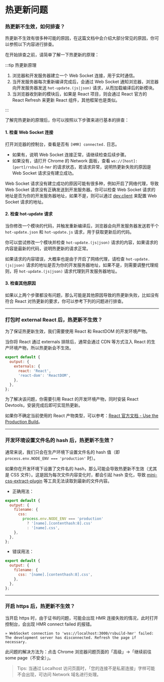 # 热更新问题

### 热更新不生效，如何排查？

热更新不生效有很多种可能的原因，在这篇文档中会介绍大部分常见的原因，你可以参照以下内容进行排查。

在开始排查之前，请简单了解一下热更新的原理：

:::tip 热更新原理

1. 浏览器和开发服务器建立一个 Web Socket 连接，用于实时通信。
2. 当开发服务器每次重新编译完成后，会通过 Web Socket 通知浏览器，浏览器向开发服务器发送 `hot-update.(js|json)` 请求，从而加载编译后的新模块。
3. 当浏览器收到新的模块后，如果是 React 项目，则会通过 React 官方的 React Refresh 来更新 React 组件，其他框架也是类似。

:::

了解完热更新的原理后，你可以按照以下步骤来进行基本的排查：

#### 1. 检查 Web Socket 连接

打开浏览器的控制台，查看是否有 `[HMR] connected.` 日志。

- 如果有，说明 Web Socket 连接正常，请继续检查后续步骤。
- 如果没有，请打开 Chrome 的 Network 面板，查看 `ws://[host]:[port]/rsbuild-hmr` 的请求状态，若请求异常，说明热更新失败的原因是 Web Socket 请求没有建立成功。

Web Socket 请求没有建立成功的原因可能有很多种，例如开启了网络代理，导致 Web Socket 请求没有正确发送到开发服务器。你可以检查 Web Socket 请求的地址是否为你的开发服务器地址，如果不是，则可以通过 [dev.client](/config/dev/client) 来配置 Web Socket 请求的地址。

#### 2. 检查 hot-update 请求

当你修改一个模块的代码，并触发重新编译后，浏览器会向开发服务器发送若干个 `hot-update.json` 和 `hot-update.js` 请求，用于获取更新后的代码。

你可以尝试修改一个模块并检查 `hot-update.(js|json)` 请求的内容，如果请求的内容是最新的代码，说明热更新的请求正常。

如果请求的内容错误，大概率也是由于开启了网络代理，请检查 `hot-update.(js|json)` 请求的地址是否为你的开发服务器地址，如果不是，则需要调整代理规则，将 `hot-update.(js|json)` 请求代理到开发服务器地址。

#### 3. 检查其他原因

如果以上两个步骤都没有问题，那么可能是其他原因导致的热更新失败，比如没有符合 React 对热更新的要求，你可以参考下列的问题进行排查。

---

### 打包时 external React 后，热更新不生效？

为了保证热更新生效，我们需要使用 React 和 ReactDOM 的开发环境产物。

当你将 React 通过 externals 排除后，通常会通过 CDN 等方式注入 React 的生产环境产物，所以热更新会不生效。

```js
export default {
  output: {
    externals: {
      react: 'React',
      'react-dom': 'ReactDOM',
    },
  },
};
```

为了解决该问题，你需要引用 React 的开发环境产物，同时安装 React Devtools，安装完成后即可实现热更新。

如果你不确定当前使用的 React 产物类型，可以参考：[React 官方文档 - Use the Production Build](https://legacy.reactjs.org/docs/optimizing-performance.html#use-the-production-build)。

---

### 开发环境设置文件名的 hash 后，热更新不生效？

通常来说，我们只会在生产环境下设置文件名的 hash 值（即 `process.env.NODE_ENV === 'production'` 时）。

如果你在开发环境下设置了文件名的 hash，那么可能会导致热更新不生效（尤其是 CSS 文件）。这是因为每次文件内容变化时，都会引起 hash 变化，导致 [mini-css-extract-plugin](https://npmjs.com/package/mini-css-extract-plugin) 等工具无法读取到最新的文件内容。

- 正确用法：

```js
export default {
  output: {
    filename: {
      css:
        process.env.NODE_ENV === 'production'
          ? '[name].[contenthash:8].css'
          : '[name].css',
    },
  },
};
```

- 错误用法：

```js
export default {
  output: {
    filename: {
      css: '[name].[contenthash:8].css',
    },
  },
};
```

---

### 开启 https 后，热更新不生效？

当开启 https 时，由于证书的问题，可能会出现 HMR 连接失败的情况，此时打开控制台，会出现 HMR connect failed 的报错。

```text
» WebSocket connection to 'wss://localhost:3000/rsbuild-hmr' failed:
The development server has disconnected. Refresh the page if necessary.
```

此问题的解决方法为：点击 Chrome 浏览器问题页面的「高级」->「继续前往 some page（不安全）」。

> Tips: 当通过 Localhost 访问页面时，「您的连接不是私密连接」字样可能不会出现，可访问 Network 域名进行处理。
